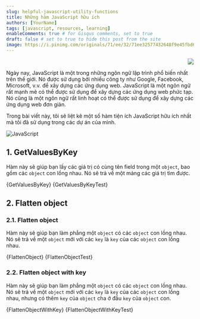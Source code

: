 ```yaml
---
slug: helpful-javascript-utility-functions
title: Những hàm JavaScript hữu ích
authors: [YourName]
tags: [javascript, resources, learning]
enableComments: true # for Gisqus comments, set to true
draft: false # set to true to hide this post from the site
image: https://i.pinimg.com/originals/71/ee/32/71ee32577432648f9e45fbd63b2cf261.jpg
---
```



<p align="right">
    <img src="https://api.visitorbadge.io/api/visitors?path=https%3A%2F%2FYourName.github.io%2Fblog%2Fhelpful-javascript-utility-functions&label=⚪Views&labelColor=%2337d67a&countColor=%23555555&style=flat&labelStyle=upper" loading='lazy' decoding='async'/>
</p>

Ngày nay, JavaScript là một trong những ngôn ngữ lập trình phổ biến nhất trên thế giới. Nó được sử dụng bởi nhiều công ty như Google, Facebook, Microsoft, v.v. để xây dựng các ứng dụng web. JavaScript là một ngôn ngữ rất mạnh mẽ có thể được sử dụng để xây dựng các ứng dụng web phức tạp. Nó cũng là một ngôn ngữ rất linh hoạt có thể được sử dụng để xây dựng các ứng dụng web đơn giản.

Trong bài viết này, tôi sẽ liệt kê một số hàm tiện ích JavaScript hữu ích nhất mà tôi đã sử dụng trong các dự án của mình.

<!-- truncate -->

![JavaScript](https://i.pinimg.com/originals/71/ee/32/71ee32577432648f9e45fbd63b2cf261.jpg)

## 1. GetValuesByKey

Hàm này sẽ giúp bạn lấy các giá trị có cùng tên field trong một `object`, bao gồm các `object` con lồng nhau. Nó sẽ trả về một mảng các giá trị tìm được.

<Tabs defaultValue="source" className="unique-tabs">
  <TabItem value="source" label="Source code 📃">
    <CodeBlock language="js" showLineNumbers title="GetValuesByKey.js">
        {GetValuesByKey}
    </CodeBlock>
  </TabItem>
  <TabItem value="try" label="Chạy thử 🧑‍💻">
    <CodeBlock language="js" showLineNumbers live noInline>
        {GetValuesByKeyTest}
    </CodeBlock>
  </TabItem>
</Tabs>

## 2. Flatten object

### 2.1. Flatten object
Hàm này sẽ giúp bạn làm phẳng một `object` có các `object` con lồng nhau. Nó sẽ trả về một `object` mới với các `key` là `key` của các `object` con lồng nhau.

<Tabs defaultValue="source" className="unique-tabs">
  <TabItem value="source" label="Source code 📃">
    <CodeBlock language="js" showLineNumbers title="FlattenObject.js">
        {FlattenObject}
    </CodeBlock>
  </TabItem>
  <TabItem value="try" label="Chạy thử 🧑‍💻">
    <CodeBlock language="js" showLineNumbers live noInline>
        {FlattenObjectTest}
    </CodeBlock>
  </TabItem>
</Tabs>

### 2.2. Flatten object with key

Hàm này sẽ giúp bạn làm phẳng một `object` có các `object` con lồng nhau. Nó sẽ trả về một `object` mới với các `key` là `key` của các `object` con lồng nhau, nhưng có thêm `key` của `object` cha ở đầu `key` của `object` con.

<Tabs defaultValue="source" className="unique-tabs">
  <TabItem value="source" label="Source code 📃">
    <CodeBlock language="js" showLineNumbers title="FlattenObjectWithKey.js">
        {FlattenObjectWithKey}
    </CodeBlock>
  </TabItem>
  <TabItem value="try" label="Chạy thử 🧑‍💻">
    <CodeBlock language="js" showLineNumbers live noInline>
        {FlattenObjectWithKeyTest}
    </CodeBlock>
  </TabItem>
</Tabs>